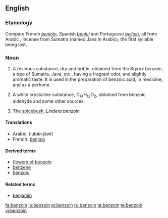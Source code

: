 ==English==

===Etymology===
Compare French ''[[benjoin]]'', Spanish ''[[benjui]]'' and Portuguese ''[[beijoin]]'', all from Arabic {{term|لبان جاوي|sc=Arab|tr=lubān jāwī|lang=ar||benzoin}}, incense from Sumatra (named Java in Arabic), the first syllable being lost.

===Noun===
{{wikipedia}}
{{en-noun|-}}

# A resinous substance, dry and brittle, obtained from the ''Styrax benzoin'', a tree of Sumatra, Java, etc., having a fragrant odor, and slightly aromatic taste. It is used in the preparation of benzoic acid, in medicine, and as a perfume.
# {{organic compound}} A white crystalline substance, C<sub>14</sub>H<sub>12</sub>O<sub>2</sub>, obtained from benzoic aldehyde and some other sources.
# {{botany}} The [[spicebush]], ''Lindera benzoin''

====Translations====
{{trans-top|resinous substance from tree}}
*Arabic: {{Arabic|[[لبان جاوي]]}} (lubān jāwī) {{m}}
*French: [[benjoin]] {{m}}
{{trans-mid}}
{{trans-bottom}}

{{trans-top|white crystalline substance}}
{{trans-mid}}
{{trans-bottom}}

{{trans-top|spicebush}}
{{trans-mid}}
{{trans-bottom}}

====Derived terms====
*[[flowers of benzoin]]
*[[benzene]]
*[[benzoic]]

====Related terms====
*[[benjamin]]

[[fa:benzoin]]
[[io:benzoin]]
[[pl:benzoin]]
[[ru:benzoin]]
[[ta:benzoin]]
[[te:benzoin]]
[[vi:benzoin]]